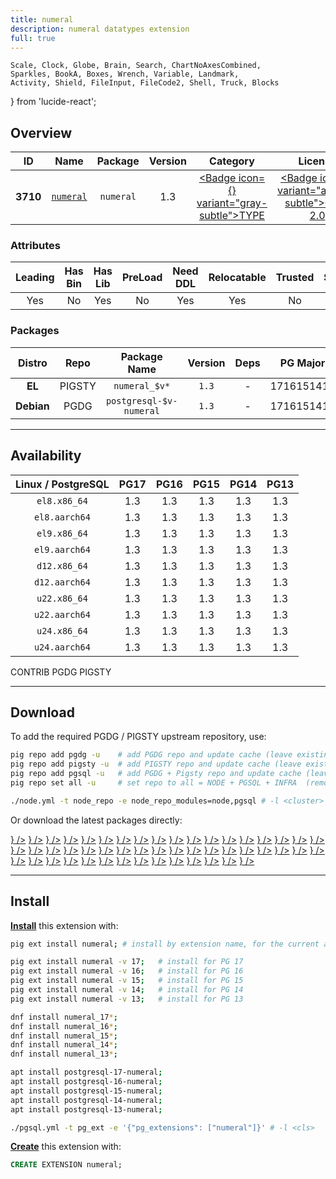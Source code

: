 ```yaml
---
title: numeral
description: numeral datatypes extension
full: true
---
```


    Scale, Clock, Globe, Brain, Search, ChartNoAxesCombined,
    Sparkles, BookA, Boxes, Wrench, Variable, Landmark,
    Activity, Shield, FileInput, FileCode2, Shell, Truck, Blocks
} from 'lucide-react';

## Overview

| <TooltipIconButton tooltip="Extension unique identifier" side="top">ID</TooltipIconButton> | <TooltipIconButton tooltip="Extension name" side="top">Name</TooltipIconButton> | <TooltipIconButton tooltip="Package name for installation" side="top">Package</TooltipIconButton> | <TooltipIconButton tooltip="Latest available extension version" side="top">Version</TooltipIconButton> | <TooltipIconButton tooltip="Extension category" side="top">Category</TooltipIconButton> | <TooltipIconButton tooltip="Open source license" side="top">License</TooltipIconButton> | <TooltipIconButton tooltip="Programming language" side="top">Lang</TooltipIconButton> |
|:--------:|:--------:|:----------:|:--------------:|:---------------------------------------:|:------------------------------------------------------:|:----:|
| **3710** | [`numeral`](https://github.com/df7cb/postgresql-numeral) | `numeral` | 1.3 | <a href="/ext/type" className="no-underline"><Badge icon={<Boxes />} variant="gray-subtle">TYPE</Badge></a> | <a href="/ext/list/license#gpl-20" className="no-underline"><Badge icon={<Scale />} variant="amber-subtle">GPL-2.0</Badge></a> | <a href="/ext/list/lang#c"><Badge icon={<FileCode2 />} variant="blue-subtle">C</Badge></a> |

### Attributes

| <TooltipIconButton tooltip="The Primary Leading extension in the Package" side="top">Leading</TooltipIconButton> | <TooltipIconButton tooltip="Contains binary utils" side="top">Has Bin</TooltipIconButton> | <TooltipIconButton tooltip="Contains .so shared library files" side="top">Has Lib</TooltipIconButton> | <TooltipIconButton tooltip="Requires preloading via shared_preload_libraries" side="top">PreLoad</TooltipIconButton> | <TooltipIconButton tooltip="Requires CREATE EXTENSION DDL command" side="top">Need DDL</TooltipIconButton> | <TooltipIconButton tooltip="Can be installed in any schema" side="top">Relocatable</TooltipIconButton> | <TooltipIconButton tooltip="Can be created by non-superuser" side="top">Trusted</TooltipIconButton> | <TooltipIconButton tooltip="Schemas used by this extension" side="top">Schemas</TooltipIconButton> |
|:-------:|:-------:|:-------:|:-------:|:--------:|:-----------:|:-------:|:-------:|
| Yes | No | Yes | No | Yes | Yes | No | - |

### Packages

| <TooltipIconButton tooltip="Linux distribution family, EL or Debian" side="top">Distro</TooltipIconButton> | <TooltipIconButton tooltip="Package repository" side="top">Repo</TooltipIconButton> | <TooltipIconButton tooltip="The RPM/DEB Package Name Pattern (replace $v with real pg major)" side="top">Package Name</TooltipIconButton> | <TooltipIconButton tooltip="Latest package version" side="top">Version</TooltipIconButton> | <TooltipIconButton tooltip="RPM/DEB Package dependencies" side="top">Deps</TooltipIconButton> | <TooltipIconButton tooltip="Available in these PostgreSQL Major Versions" side="top">PG Major</TooltipIconButton> |
|:----------:|:--------:|:------------------------:|:-----------:|:------------:|:------------------:|
|   **EL**   | <Badge variant="amber-subtle"><span className="font-bold">PIGSTY</span></Badge> | `numeral_$v*` | `1.3` | - | <Badge variant="green-subtle">17</Badge><Badge variant="green-subtle">16</Badge><Badge variant="green-subtle">15</Badge><Badge variant="green-subtle">14</Badge><Badge variant="green-subtle">13</Badge> |
| **Debian** | <Badge variant="blue-subtle"><span className="font-bold">PGDG</span></Badge> | `postgresql-$v-numeral` | `1.3` | - | <Badge variant="green-subtle">17</Badge><Badge variant="green-subtle">16</Badge><Badge variant="green-subtle">15</Badge><Badge variant="green-subtle">14</Badge><Badge variant="green-subtle">13</Badge> |



------

## Availability

| <TooltipIconButton tooltip="Linux Distro Arch / PostgreSQL Major Version" side="top">Linux / PostgreSQL </TooltipIconButton> | **PG17** | **PG16** | **PG15** | **PG14** | **PG13** |
|:-----:|:-----:|:-----:|:-----:|:-----:|:-----:|
| `el8.x86_64` | <Badge variant="amber-subtle">1.3</Badge> | <Badge variant="amber-subtle">1.3</Badge> | <Badge variant="amber-subtle">1.3</Badge> | <Badge variant="amber-subtle">1.3</Badge> | <Badge variant="amber-subtle">1.3</Badge> |
| `el8.aarch64` | <Badge variant="amber-subtle">1.3</Badge> | <Badge variant="amber-subtle">1.3</Badge> | <Badge variant="amber-subtle">1.3</Badge> | <Badge variant="amber-subtle">1.3</Badge> | <Badge variant="amber-subtle">1.3</Badge> |
| `el9.x86_64` | <Badge variant="amber-subtle">1.3</Badge> | <Badge variant="amber-subtle">1.3</Badge> | <Badge variant="amber-subtle">1.3</Badge> | <Badge variant="amber-subtle">1.3</Badge> | <Badge variant="amber-subtle">1.3</Badge> |
| `el9.aarch64` | <Badge variant="amber-subtle">1.3</Badge> | <Badge variant="amber-subtle">1.3</Badge> | <Badge variant="amber-subtle">1.3</Badge> | <Badge variant="amber-subtle">1.3</Badge> | <Badge variant="amber-subtle">1.3</Badge> |
| `d12.x86_64` | <Badge variant="blue-subtle">1.3</Badge> | <Badge variant="blue-subtle">1.3</Badge> | <Badge variant="blue-subtle">1.3</Badge> | <Badge variant="blue-subtle">1.3</Badge> | <Badge variant="blue-subtle">1.3</Badge> |
| `d12.aarch64` | <Badge variant="blue-subtle">1.3</Badge> | <Badge variant="blue-subtle">1.3</Badge> | <Badge variant="blue-subtle">1.3</Badge> | <Badge variant="blue-subtle">1.3</Badge> | <Badge variant="blue-subtle">1.3</Badge> |
| `u22.x86_64` | <Badge variant="blue-subtle">1.3</Badge> | <Badge variant="blue-subtle">1.3</Badge> | <Badge variant="blue-subtle">1.3</Badge> | <Badge variant="blue-subtle">1.3</Badge> | <Badge variant="blue-subtle">1.3</Badge> |
| `u22.aarch64` | <Badge variant="blue-subtle">1.3</Badge> | <Badge variant="blue-subtle">1.3</Badge> | <Badge variant="blue-subtle">1.3</Badge> | <Badge variant="blue-subtle">1.3</Badge> | <Badge variant="blue-subtle">1.3</Badge> |
| `u24.x86_64` | <Badge variant="blue-subtle">1.3</Badge> | <Badge variant="blue-subtle">1.3</Badge> | <Badge variant="blue-subtle">1.3</Badge> | <Badge variant="blue-subtle">1.3</Badge> | <Badge variant="blue-subtle">1.3</Badge> |
| `u24.aarch64` | <Badge variant="blue-subtle">1.3</Badge> | <Badge variant="blue-subtle">1.3</Badge> | <Badge variant="blue-subtle">1.3</Badge> | <Badge variant="blue-subtle">1.3</Badge> | <Badge variant="blue-subtle">1.3</Badge> |

<Badge variant="green-subtle"><span className="font-black">CONTRIB</span></Badge> <Badge variant="blue-subtle"><span className="font-black">PGDG</span></Badge> <Badge variant="amber-subtle"><span className="font-black">PIGSTY</span></Badge>

------

## Download

To add the required PGDG / PIGSTY upstream repository, use:

```bash tab="pig"
pig repo add pgdg -u    # add PGDG repo and update cache (leave existing repos)
pig repo add pigsty -u  # add PIGSTY repo and update cache (leave existing repos)
pig repo add pgsql -u   # add PGDG + Pigsty repo and update cache (leave existing repos)
pig repo set all -u     # set repo to all = NODE + PGSQL + INFRA  (remove existing repos)
```
```bash tab="pigsty"
./node.yml -t node_repo -e node_repo_modules=node,pgsql # -l <cluster>
```

Or download the latest packages directly:

<Files>
    <Folder name="el8.x86_64">
        <a href="https://repo.pigsty.io/yum/pgsql/el8.x86_64/numeral_17-1.3-1PIGSTY.el8.x86_64.rpm"><File name="numeral_17-1.3-1PIGSTY.el8.x86_64.rpm" icon={<Package className="text-emerald-500" />} /></a>
        <a href="https://repo.pigsty.io/yum/pgsql/el8.x86_64/numeral_16-1.3-1PIGSTY.el8.x86_64.rpm"><File name="numeral_16-1.3-1PIGSTY.el8.x86_64.rpm" icon={<Package className="text-emerald-500" />} /></a>
        <a href="https://repo.pigsty.io/yum/pgsql/el8.x86_64/numeral_15-1.3-1PIGSTY.el8.x86_64.rpm"><File name="numeral_15-1.3-1PIGSTY.el8.x86_64.rpm" icon={<Package className="text-emerald-500" />} /></a>
        <a href="https://repo.pigsty.io/yum/pgsql/el8.x86_64/numeral_14-1.3-1PIGSTY.el8.x86_64.rpm"><File name="numeral_14-1.3-1PIGSTY.el8.x86_64.rpm" icon={<Package className="text-emerald-500" />} /></a>
        <a href="https://repo.pigsty.io/yum/pgsql/el8.x86_64/numeral_13-1.3-1PIGSTY.el8.x86_64.rpm"><File name="numeral_13-1.3-1PIGSTY.el8.x86_64.rpm" icon={<Package className="text-emerald-500" />} /></a>
    </Folder>
    <Folder name="el8.aarch64">
        <a href="https://repo.pigsty.io/yum/pgsql/el8.aarch64/numeral_17-1.3-1PIGSTY.el8.aarch64.rpm"><File name="numeral_17-1.3-1PIGSTY.el8.aarch64.rpm" icon={<Package className="text-orange-500" />} /></a>
        <a href="https://repo.pigsty.io/yum/pgsql/el8.aarch64/numeral_16-1.3-1PIGSTY.el8.aarch64.rpm"><File name="numeral_16-1.3-1PIGSTY.el8.aarch64.rpm" icon={<Package className="text-orange-500" />} /></a>
        <a href="https://repo.pigsty.io/yum/pgsql/el8.aarch64/numeral_15-1.3-1PIGSTY.el8.aarch64.rpm"><File name="numeral_15-1.3-1PIGSTY.el8.aarch64.rpm" icon={<Package className="text-orange-500" />} /></a>
        <a href="https://repo.pigsty.io/yum/pgsql/el8.aarch64/numeral_14-1.3-1PIGSTY.el8.aarch64.rpm"><File name="numeral_14-1.3-1PIGSTY.el8.aarch64.rpm" icon={<Package className="text-orange-500" />} /></a>
        <a href="https://repo.pigsty.io/yum/pgsql/el8.aarch64/numeral_13-1.3-1PIGSTY.el8.aarch64.rpm"><File name="numeral_13-1.3-1PIGSTY.el8.aarch64.rpm" icon={<Package className="text-orange-500" />} /></a>
    </Folder>
    <Folder name="el9.x86_64">
        <a href="https://repo.pigsty.io/yum/pgsql/el9.x86_64/numeral_17-1.3-1PIGSTY.el9.x86_64.rpm"><File name="numeral_17-1.3-1PIGSTY.el9.x86_64.rpm" icon={<Package className="text-emerald-500" />} /></a>
        <a href="https://repo.pigsty.io/yum/pgsql/el9.x86_64/numeral_16-1.3-1PIGSTY.el9.x86_64.rpm"><File name="numeral_16-1.3-1PIGSTY.el9.x86_64.rpm" icon={<Package className="text-emerald-500" />} /></a>
        <a href="https://repo.pigsty.io/yum/pgsql/el9.x86_64/numeral_15-1.3-1PIGSTY.el9.x86_64.rpm"><File name="numeral_15-1.3-1PIGSTY.el9.x86_64.rpm" icon={<Package className="text-emerald-500" />} /></a>
        <a href="https://repo.pigsty.io/yum/pgsql/el9.x86_64/numeral_14-1.3-1PIGSTY.el9.x86_64.rpm"><File name="numeral_14-1.3-1PIGSTY.el9.x86_64.rpm" icon={<Package className="text-emerald-500" />} /></a>
        <a href="https://repo.pigsty.io/yum/pgsql/el9.x86_64/numeral_13-1.3-1PIGSTY.el9.x86_64.rpm"><File name="numeral_13-1.3-1PIGSTY.el9.x86_64.rpm" icon={<Package className="text-emerald-500" />} /></a>
    </Folder>
    <Folder name="el9.aarch64">
        <a href="https://repo.pigsty.io/yum/pgsql/el9.aarch64/numeral_17-1.3-1PIGSTY.el9.aarch64.rpm"><File name="numeral_17-1.3-1PIGSTY.el9.aarch64.rpm" icon={<Package className="text-orange-500" />} /></a>
        <a href="https://repo.pigsty.io/yum/pgsql/el9.aarch64/numeral_16-1.3-1PIGSTY.el9.aarch64.rpm"><File name="numeral_16-1.3-1PIGSTY.el9.aarch64.rpm" icon={<Package className="text-orange-500" />} /></a>
        <a href="https://repo.pigsty.io/yum/pgsql/el9.aarch64/numeral_15-1.3-1PIGSTY.el9.aarch64.rpm"><File name="numeral_15-1.3-1PIGSTY.el9.aarch64.rpm" icon={<Package className="text-orange-500" />} /></a>
        <a href="https://repo.pigsty.io/yum/pgsql/el9.aarch64/numeral_14-1.3-1PIGSTY.el9.aarch64.rpm"><File name="numeral_14-1.3-1PIGSTY.el9.aarch64.rpm" icon={<Package className="text-orange-500" />} /></a>
        <a href="https://repo.pigsty.io/yum/pgsql/el9.aarch64/numeral_13-1.3-1PIGSTY.el9.aarch64.rpm"><File name="numeral_13-1.3-1PIGSTY.el9.aarch64.rpm" icon={<Package className="text-orange-500" />} /></a>
    </Folder>
    <Folder name="d12.x86_64">
        <a href="https://apt.postgresql.org/pub/repos/apt/pool/main/p/postgresql-numeral/postgresql-17-numeral_1.3-7.pgdg120+1_arm64.deb"><File name="postgresql-17-numeral_1.3-7.pgdg120+1_arm64.deb" icon={<Box className="text-emerald-500" />} /></a>
        <a href="https://apt.postgresql.org/pub/repos/apt/pool/main/p/postgresql-numeral/postgresql-16-numeral_1.3-7.pgdg120+1_arm64.deb"><File name="postgresql-16-numeral_1.3-7.pgdg120+1_arm64.deb" icon={<Box className="text-emerald-500" />} /></a>
        <a href="https://apt.postgresql.org/pub/repos/apt/pool/main/p/postgresql-numeral/postgresql-15-numeral_1.3-7.pgdg120+1_arm64.deb"><File name="postgresql-15-numeral_1.3-7.pgdg120+1_arm64.deb" icon={<Box className="text-emerald-500" />} /></a>
        <a href="https://apt.postgresql.org/pub/repos/apt/pool/main/p/postgresql-numeral/postgresql-14-numeral_1.3-7.pgdg120+1_arm64.deb"><File name="postgresql-14-numeral_1.3-7.pgdg120+1_arm64.deb" icon={<Box className="text-emerald-500" />} /></a>
        <a href="https://apt.postgresql.org/pub/repos/apt/pool/main/p/postgresql-numeral/postgresql-13-numeral_1.3-7.pgdg120+1_arm64.deb"><File name="postgresql-13-numeral_1.3-7.pgdg120+1_arm64.deb" icon={<Box className="text-emerald-500" />} /></a>
    </Folder>
    <Folder name="d12.aarch64">
        <a href="https://apt.postgresql.org/pub/repos/apt/pool/main/p/postgresql-numeral/postgresql-17-numeral_1.3-7.pgdg120+1_amd64.deb"><File name="postgresql-17-numeral_1.3-7.pgdg120+1_amd64.deb" icon={<Box className="text-orange-500" />} /></a>
        <a href="https://apt.postgresql.org/pub/repos/apt/pool/main/p/postgresql-numeral/postgresql-16-numeral_1.3-7.pgdg120+1_amd64.deb"><File name="postgresql-16-numeral_1.3-7.pgdg120+1_amd64.deb" icon={<Box className="text-orange-500" />} /></a>
        <a href="https://apt.postgresql.org/pub/repos/apt/pool/main/p/postgresql-numeral/postgresql-15-numeral_1.3-7.pgdg120+1_amd64.deb"><File name="postgresql-15-numeral_1.3-7.pgdg120+1_amd64.deb" icon={<Box className="text-orange-500" />} /></a>
        <a href="https://apt.postgresql.org/pub/repos/apt/pool/main/p/postgresql-numeral/postgresql-14-numeral_1.3-7.pgdg120+1_amd64.deb"><File name="postgresql-14-numeral_1.3-7.pgdg120+1_amd64.deb" icon={<Box className="text-orange-500" />} /></a>
        <a href="https://apt.postgresql.org/pub/repos/apt/pool/main/p/postgresql-numeral/postgresql-13-numeral_1.3-7.pgdg120+1_amd64.deb"><File name="postgresql-13-numeral_1.3-7.pgdg120+1_amd64.deb" icon={<Box className="text-orange-500" />} /></a>
    </Folder>
    <Folder name="u22.x86_64">
        <a href="https://apt.postgresql.org/pub/repos/apt/pool/main/p/postgresql-numeral/postgresql-17-numeral_1.3-7.pgdg22.04+1_amd64.deb"><File name="postgresql-17-numeral_1.3-7.pgdg22.04+1_amd64.deb" icon={<Box className="text-emerald-500" />} /></a>
        <a href="https://apt.postgresql.org/pub/repos/apt/pool/main/p/postgresql-numeral/postgresql-16-numeral_1.3-7.pgdg22.04+1_amd64.deb"><File name="postgresql-16-numeral_1.3-7.pgdg22.04+1_amd64.deb" icon={<Box className="text-emerald-500" />} /></a>
        <a href="https://apt.postgresql.org/pub/repos/apt/pool/main/p/postgresql-numeral/postgresql-15-numeral_1.3-7.pgdg22.04+1_amd64.deb"><File name="postgresql-15-numeral_1.3-7.pgdg22.04+1_amd64.deb" icon={<Box className="text-emerald-500" />} /></a>
        <a href="https://apt.postgresql.org/pub/repos/apt/pool/main/p/postgresql-numeral/postgresql-14-numeral_1.3-7.pgdg22.04+1_amd64.deb"><File name="postgresql-14-numeral_1.3-7.pgdg22.04+1_amd64.deb" icon={<Box className="text-emerald-500" />} /></a>
        <a href="https://apt.postgresql.org/pub/repos/apt/pool/main/p/postgresql-numeral/postgresql-13-numeral_1.3-7.pgdg22.04+1_amd64.deb"><File name="postgresql-13-numeral_1.3-7.pgdg22.04+1_amd64.deb" icon={<Box className="text-emerald-500" />} /></a>
    </Folder>
    <Folder name="u22.aarch64">
        <a href="https://apt.postgresql.org/pub/repos/apt/pool/main/p/postgresql-numeral/postgresql-17-numeral_1.3-7.pgdg22.04+1_arm64.deb"><File name="postgresql-17-numeral_1.3-7.pgdg22.04+1_arm64.deb" icon={<Box className="text-orange-500" />} /></a>
        <a href="https://apt.postgresql.org/pub/repos/apt/pool/main/p/postgresql-numeral/postgresql-16-numeral_1.3-7.pgdg22.04+1_arm64.deb"><File name="postgresql-16-numeral_1.3-7.pgdg22.04+1_arm64.deb" icon={<Box className="text-orange-500" />} /></a>
        <a href="https://apt.postgresql.org/pub/repos/apt/pool/main/p/postgresql-numeral/postgresql-15-numeral_1.3-7.pgdg22.04+1_arm64.deb"><File name="postgresql-15-numeral_1.3-7.pgdg22.04+1_arm64.deb" icon={<Box className="text-orange-500" />} /></a>
        <a href="https://apt.postgresql.org/pub/repos/apt/pool/main/p/postgresql-numeral/postgresql-14-numeral_1.3-7.pgdg22.04+1_arm64.deb"><File name="postgresql-14-numeral_1.3-7.pgdg22.04+1_arm64.deb" icon={<Box className="text-orange-500" />} /></a>
        <a href="https://apt.postgresql.org/pub/repos/apt/pool/main/p/postgresql-numeral/postgresql-13-numeral_1.3-7.pgdg22.04+1_arm64.deb"><File name="postgresql-13-numeral_1.3-7.pgdg22.04+1_arm64.deb" icon={<Box className="text-orange-500" />} /></a>
    </Folder>
    <Folder name="u24.x86_64">
        <a href="https://apt.postgresql.org/pub/repos/apt/pool/main/p/postgresql-numeral/postgresql-17-numeral_1.3-7.pgdg24.04+1_amd64.deb"><File name="postgresql-17-numeral_1.3-7.pgdg24.04+1_amd64.deb" icon={<Box className="text-emerald-500" />} /></a>
        <a href="https://apt.postgresql.org/pub/repos/apt/pool/main/p/postgresql-numeral/postgresql-16-numeral_1.3-7.pgdg24.04+1_amd64.deb"><File name="postgresql-16-numeral_1.3-7.pgdg24.04+1_amd64.deb" icon={<Box className="text-emerald-500" />} /></a>
        <a href="https://apt.postgresql.org/pub/repos/apt/pool/main/p/postgresql-numeral/postgresql-15-numeral_1.3-7.pgdg24.04+1_amd64.deb"><File name="postgresql-15-numeral_1.3-7.pgdg24.04+1_amd64.deb" icon={<Box className="text-emerald-500" />} /></a>
        <a href="https://apt.postgresql.org/pub/repos/apt/pool/main/p/postgresql-numeral/postgresql-14-numeral_1.3-7.pgdg24.04+1_amd64.deb"><File name="postgresql-14-numeral_1.3-7.pgdg24.04+1_amd64.deb" icon={<Box className="text-emerald-500" />} /></a>
        <a href="https://apt.postgresql.org/pub/repos/apt/pool/main/p/postgresql-numeral/postgresql-13-numeral_1.3-7.pgdg24.04+1_amd64.deb"><File name="postgresql-13-numeral_1.3-7.pgdg24.04+1_amd64.deb" icon={<Box className="text-emerald-500" />} /></a>
    </Folder>
    <Folder name="u24.aarch64">
        <a href="https://apt.postgresql.org/pub/repos/apt/pool/main/p/postgresql-numeral/postgresql-17-numeral_1.3-7.pgdg24.04+1_arm64.deb"><File name="postgresql-17-numeral_1.3-7.pgdg24.04+1_arm64.deb" icon={<Box className="text-orange-500" />} /></a>
        <a href="https://apt.postgresql.org/pub/repos/apt/pool/main/p/postgresql-numeral/postgresql-16-numeral_1.3-7.pgdg24.04+1_arm64.deb"><File name="postgresql-16-numeral_1.3-7.pgdg24.04+1_arm64.deb" icon={<Box className="text-orange-500" />} /></a>
        <a href="https://apt.postgresql.org/pub/repos/apt/pool/main/p/postgresql-numeral/postgresql-15-numeral_1.3-7.pgdg24.04+1_arm64.deb"><File name="postgresql-15-numeral_1.3-7.pgdg24.04+1_arm64.deb" icon={<Box className="text-orange-500" />} /></a>
        <a href="https://apt.postgresql.org/pub/repos/apt/pool/main/p/postgresql-numeral/postgresql-14-numeral_1.3-7.pgdg24.04+1_arm64.deb"><File name="postgresql-14-numeral_1.3-7.pgdg24.04+1_arm64.deb" icon={<Box className="text-orange-500" />} /></a>
        <a href="https://apt.postgresql.org/pub/repos/apt/pool/main/p/postgresql-numeral/postgresql-13-numeral_1.3-7.pgdg24.04+1_arm64.deb"><File name="postgresql-13-numeral_1.3-7.pgdg24.04+1_arm64.deb" icon={<Box className="text-orange-500" />} /></a>
    </Folder>
</Files>

------

## Install

[**Install**](/docs/pgsql/ext/install) this extension with:

```bash tab="pig"
pig ext install numeral; # install by extension name, for the current active PG version

pig ext install numeral -v 17;   # install for PG 17
pig ext install numeral -v 16;   # install for PG 16
pig ext install numeral -v 15;   # install for PG 15
pig ext install numeral -v 14;   # install for PG 14
pig ext install numeral -v 13;   # install for PG 13
```
```bash tab="yum" 
dnf install numeral_17*;
dnf install numeral_16*;
dnf install numeral_15*;
dnf install numeral_14*;
dnf install numeral_13*;
```
```bash tab="apt" 
apt install postgresql-17-numeral;
apt install postgresql-16-numeral;
apt install postgresql-15-numeral;
apt install postgresql-14-numeral;
apt install postgresql-13-numeral;
```
```bash tab="ansible"
./pgsql.yml -t pg_ext -e '{"pg_extensions": ["numeral"]}' # -l <cls>
```

[**Create**](/docs/pgsql/ext/create) this extension with:

```sql
CREATE EXTENSION numeral;
```


